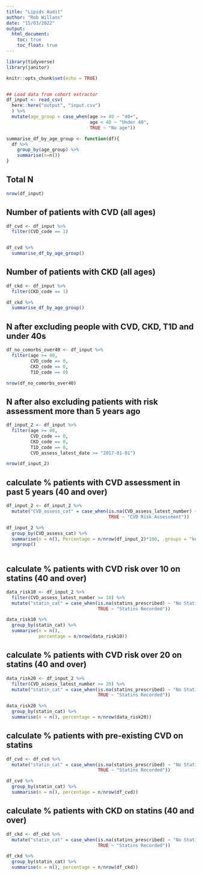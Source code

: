 ```yaml
---
title: "Lipids Audit"
author: "Rob Willans"
date: "15/03/2022"
output: 
  html_document:
    toc: true
    toc_float: true
---
```


```r
library(tidyverse)
library(janitor)

knitr::opts_chunk$set(echo = TRUE)


## Load data from cohort extractor
df_input <- read_csv(
  here::here("output", "input.csv")
  ) %>% 
  mutate(age_group = case_when(age >= 40 ~ "40+",
                               age < 40 ~ "Under 40",
                               TRUE ~ "No age"))

summarise_df_by_age_group <- function(df){
  df %>% 
    group_by(age_group) %>% 
    summarise(n=n())
}

```

## Total N

```r

nrow(df_input)

```

## Number of patients with CVD (all ages)

```r

df_cvd <- df_input %>%
  filter(CVD_code == 1)


df_cvd %>% 
  summarise_df_by_age_group()

```

## Number of patients with CKD (all ages)

```r

df_ckd <- df_input %>%
  filter(CKD_code == 1)

df_ckd %>% 
  summarise_df_by_age_group()

```


## N after excluding people with CVD, CKD, T1D and under 40s

```r

df_no_comorbs_over40 <- df_input %>% 
  filter(age >= 40,
         CVD_code == 0,
         CKD_code == 0, 
         T1D_code == 0)

nrow(df_no_comorbs_over40)

```

## N after also excluding patients with risk assessment more than 5 years ago 

```r

df_input_2 <- df_input %>% 
  filter(age >= 40,
         CVD_code == 0,
         CKD_code == 0, 
         T1D_code == 0,
         CVD_assess_latest_date >= "2017-01-01")

nrow(df_input_2)


```

## calculate % patients with CVD assessment in past 5 years (40 and over)

```r

df_input_2 <- df_input_2 %>% 
  mutate("CVD_assess_cat" = case_when(is.na(CVD_assess_latest_number) ~ "No CVD Risk Assessment Noted",
                                      TRUE ~ "CVD Risk Assessment"))

df_input_2 %>% 
  group_by(CVD_assess_cat) %>% 
  summarise(n = n(), Percentage = n/nrow(df_input_2)*100, .groups = "keep") %>% 
  ungroup()
         
```

## calculate % patients with CVD risk over 10 on statins (40 and over)

```r

data_risk10 <- df_input_2 %>% 
  filter(CVD_assess_latest_number >= 10) %>% 
  mutate("statin_cat" = case_when(is.na(statins_prescribed) ~ "No Statin Recorded",
                                  TRUE ~ "Statins Recorded"))

data_risk10 %>% 
  group_by(statin_cat) %>% 
  summarise(n = n(),
            percentage = n/nrow(data_risk10))

```

## calculate % patients with CVD risk over 20 on statins (40 and over)

```r

data_risk20 <- df_input_2 %>% 
  filter(CVD_assess_latest_number >= 20) %>% 
  mutate("statin_cat" = case_when(is.na(statins_prescribed) ~ "No Statin Recorded",
                                  TRUE ~ "Statins Recorded"))

data_risk20 %>% 
  group_by(statin_cat) %>% 
  summarise(n = n(), percentage = n/nrow(data_risk20))

```


## calculate % patients with pre-existing CVD on statins 

```r

df_cvd <- df_cvd %>% 
  mutate("statin_cat" = case_when(is.na(statins_prescribed) ~ "No Statin Recorded",
                                  TRUE ~ "Statins Recorded"))

df_cvd %>% 
  group_by(statin_cat) %>% 
  summarise(n = n(), percentage = n/nrow(df_cvd))

```

## calculate % patients with CKD on statins (40 and over)

```r

df_ckd <- df_ckd %>% 
  mutate("statin_cat" = case_when(is.na(statins_prescribed) ~ "No Statin Recorded",
                                  TRUE ~ "Statins Recorded"))

df_ckd %>% 
  group_by(statin_cat) %>% 
  summarise(n = n(), percentage = n/nrow(df_ckd))

```